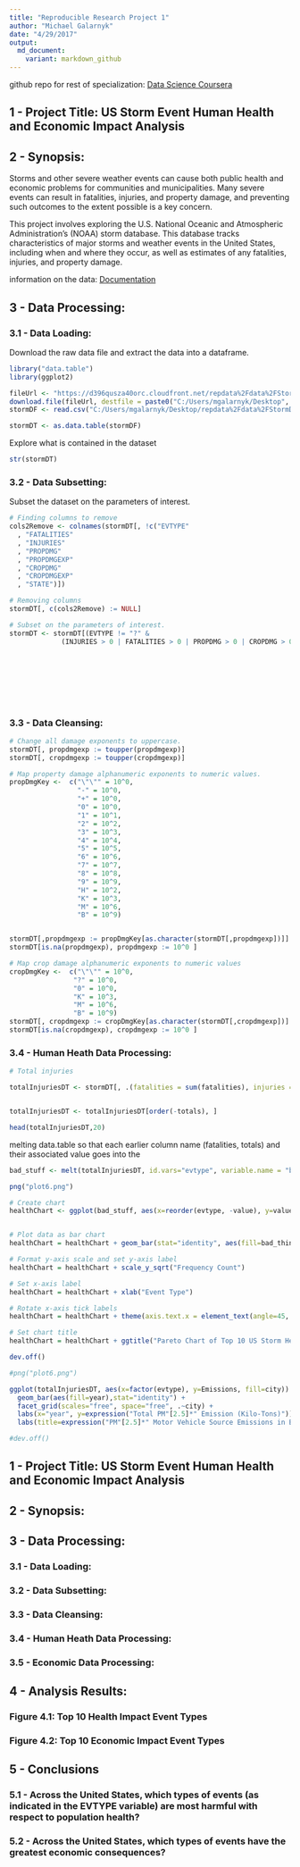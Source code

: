 ---
title: "Reproducible Research Project 1"
author: "Michael Galarnyk"
date: "4/29/2017"
output:
  md_document:
    variant: markdown_github
---

github repo for rest of specialization: [Data Science Coursera](https://github.com/mGalarnyk/datasciencecoursera)

## 1 - Project Title: US Storm Event Human Health and Economic Impact Analysis

## 2 - Synopsis:
Storms and other severe weather events can cause both public health and economic problems for communities and municipalities. Many severe events can result in fatalities, injuries, and property damage, and preventing such outcomes to the extent possible is a key concern.

This project involves exploring the U.S. National Oceanic and Atmospheric Administration's (NOAA) storm database. This database tracks characteristics of major storms and weather events in the United States, including when and where they occur, as well as estimates of any fatalities, injuries, and property damage.

information on the data: [Documentation](https://d396qusza40orc.cloudfront.net/repdata%2Fpeer2_doc%2Fpd01016005curr.pdf)

## 3 - Data Processing:

### 3.1 - Data Loading:
Download the raw data file and extract the data into a dataframe.

```{r}
library("data.table")
library(ggplot2)

fileUrl <- "https://d396qusza40orc.cloudfront.net/repdata%2Fdata%2FStormData.csv.bz2"
download.file(fileUrl, destfile = paste0("C:/Users/mgalarnyk/Desktop", '/repdata%2Fdata%2FStormData.csv.bz2'))
stormDF <- read.csv("C:/Users/mgalarnyk/Desktop/repdata%2Fdata%2FStormData.csv.bz2")

stormDT <- as.data.table(stormDF)
```

Explore what is contained in the dataset

```{r}
str(stormDT)
```

### 3.2 - Data Subsetting:
Subset the dataset on the parameters of interest.
```{r}

# Finding columns to remove
cols2Remove <- colnames(stormDT[, !c("EVTYPE"
  , "FATALITIES"
  , "INJURIES"
  , "PROPDMG"
  , "PROPDMGEXP"
  , "CROPDMG"
  , "CROPDMGEXP"
  , "STATE")])

# Removing columns
stormDT[, c(cols2Remove) := NULL]

# Subset on the parameters of interest.
stormDT <- stormDT[(EVTYPE != "?" & 
             (INJURIES > 0 | FATALITIES > 0 | PROPDMG > 0 | CROPDMG > 0)), c("EVTYPE"
                                                                            , "FATALITIES"
                                                                            , "INJURIES"
                                                                            , "PROPDMG"
                                                                            , "PROPDMGEXP"
                                                                            , "CROPDMG"
                                                                            , "CROPDMGEXP"
                                                                            , "STATE") ]
```

### 3.3 - Data Cleansing:

```{r}

# Change all damage exponents to uppercase.
stormDT[, propdmgexp := toupper(propdmgexp)]
stormDT[, cropdmgexp := toupper(cropdmgexp)]

# Map property damage alphanumeric exponents to numeric values.
propDmgKey <-  c("\"\"" = 10^0,
                 "-" = 10^0, 
                 "+" = 10^0,
                 "0" = 10^0,
                 "1" = 10^1,
                 "2" = 10^2,
                 "3" = 10^3,
                 "4" = 10^4,
                 "5" = 10^5,
                 "6" = 10^6,
                 "7" = 10^7,
                 "8" = 10^8,
                 "9" = 10^9,
                 "H" = 10^2,
                 "K" = 10^3,
                 "M" = 10^6,
                 "B" = 10^9)


stormDT[,propdmgexp := propDmgKey[as.character(stormDT[,propdmgexp])]]
stormDT[is.na(propdmgexp), propdmgexp := 10^0 ]

# Map crop damage alphanumeric exponents to numeric values
cropDmgKey <-  c("\"\"" = 10^0,
                "?" = 10^0, 
                "0" = 10^0,
                "K" = 10^3,
                "M" = 10^6,
                "B" = 10^9)
stormDT[, cropdmgexp := cropDmgKey[as.character(stormDT[,cropdmgexp])] ]
stormDT[is.na(cropdmgexp), cropdmgexp := 10^0 ]
```

### 3.4 - Human Heath Data Processing:

```{r}
# Total injuries

totalInjuriesDT <- stormDT[, .(fatalities = sum(fatalities), injuries = sum(injuries), totals = sum(fatalities) + sum(injuries)), by = .(evtype)]


totalInjuriesDT <- totalInjuriesDT[order(-totals), ]

head(totalInjuriesDT,20)
```
melting data.table so that each earlier column name (fatalities, totals) and their associated value goes into the 

```{r}
bad_stuff <- melt(totalInjuriesDT, id.vars="evtype", variable.name = "bad_thing")

png("plot6.png")

# Create chart
healthChart <- ggplot(bad_stuff, aes(x=reorder(evtype, -value), y=value))


# Plot data as bar chart
healthChart = healthChart + geom_bar(stat="identity", aes(fill=bad_thing), position="dodge")

# Format y-axis scale and set y-axis label
healthChart = healthChart + scale_y_sqrt("Frequency Count") 

# Set x-axis label
healthChart = healthChart + xlab("Event Type") 

# Rotate x-axis tick labels 
healthChart = healthChart + theme(axis.text.x = element_text(angle=45, hjust=1))

# Set chart title
healthChart = healthChart + ggtitle("Pareto Chart of Top 10 US Storm Health Impacts")

dev.off()

```

```{r}
#png("plot6.png")

ggplot(totalInjuriesDT, aes(x=factor(evtype), y=Emissions, fill=city)) +
  geom_bar(aes(fill=year),stat="identity") +
  facet_grid(scales="free", space="free", .~city) +
  labs(x="year", y=expression("Total PM"[2.5]*" Emission (Kilo-Tons)")) + 
  labs(title=expression("PM"[2.5]*" Motor Vehicle Source Emissions in Baltimore & LA, 1999-2008"))

#dev.off()


```


## 1 - Project Title: US Storm Event Human Health and Economic Impact Analysis

## 2 - Synopsis:

## 3 - Data Processing:

### 3.1 - Data Loading:

### 3.2 - Data Subsetting:

### 3.3 - Data Cleansing:

### 3.4 - Human Heath Data Processing:

### 3.5 - Economic Data Processing:

## 4 - Analysis Results:

### Figure 4.1: Top 10 Health Impact Event Types

### Figure 4.2: Top 10 Economic Impact Event Types

## 5 - Conclusions

### 5.1 - Across the United States, which types of events (as indicated in the EVTYPE variable) are most harmful with respect to population health?

### 5.2 - Across the United States, which types of events have the greatest economic consequences?

